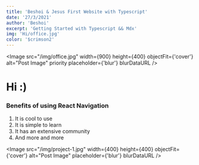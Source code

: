 ```yaml
---
title: 'Beshoi & Jesus First Website with Typescript'
date: '27/3/2021'
author: 'Beshoi'
excerpt: 'Getting Started with Typescript && Mdx'
img: 'Hi/office.jpg'
color: '$crimson2'
---
```



<Meta />

<Image
  src="/img/office.jpg"
  width={900}
  height={400}
  objectFit={'cover'}
  alt="Post Image"
  priority
  placeholder={'blur'}
  blurDataURL
/>

# Hi :)

### Benefits of using React Navigation

1. It is cool to use
2. It is simple to learn
3. It has an extensive community
4. And more and more

<Image
  src="/img/project-1.jpg"
  width={400}
  height={400}
  objectFit={'cover'}
  alt="Post Image"
  placeholder={'blur'}
  blurDataURL
/>
